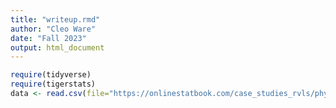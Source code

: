 ```yaml
---
title: "writeup.rmd"
author: "Cleo Ware"
date: "Fall 2023"
output: html_document
---
```


```r
require(tidyverse)
require(tigerstats)
data <- read.csv(file="https://onlinestatbook.com/case_studies_rvls/physical_strength/data.txt",sep="",header=TRUE)  
```


